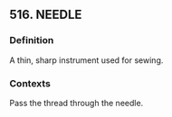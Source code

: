 ## 516. NEEDLE
### Definition
A thin, sharp instrument used for sewing.

### Contexts
Pass the thread through the needle.

